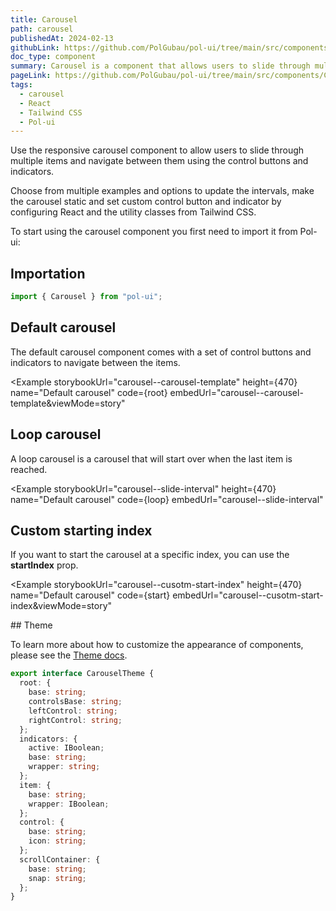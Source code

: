 ```yaml
---
title: Carousel
path: carousel
publishedAt: 2024-02-13
githubLink: https://github.com/PolGubau/pol-ui/tree/main/src/components/Carousel
doc_type: component
summary: Carousel is a component that allows users to slide through multiple items and navigate between them using the control buttons and indicators.
pageLink: https://github.com/PolGubau/pol-ui/tree/main/src/components/Carousel
tags:
  - carousel
  - React
  - Tailwind CSS
  - Pol-ui
---
```





Use the responsive carousel component to allow users to slide through multiple items and navigate between them using the control buttons and indicators.

Choose from multiple examples and options to update the intervals, make the carousel static and set custom control button and indicator by configuring React and the utility classes from Tailwind CSS.

To start using the carousel component you first need to import it from Pol-ui:

## Importation

```jsx
import { Carousel } from "pol-ui";
```

## Default carousel

The default carousel component comes with a set of control buttons and indicators to navigate between the items.

<Example
  storybookUrl="carousel--carousel-template"
  height={470}
  name="Default carousel"
  code={root}
  embedUrl="carousel--carousel-template&viewMode=story"
>
  <RootCode />
</Example>

## Loop carousel

A loop carousel is a carousel that will start over when the last item is reached.

<Example
  storybookUrl="carousel--slide-interval"
  height={470}
  name="Default carousel"
  code={loop}
  embedUrl="carousel--slide-interval"
>
  <LoopCode />
</Example>

## Custom starting index

If you want to start the carousel at a specific index, you can use the **startIndex** prop.

<Example
  storybookUrl="carousel--cusotm-start-index"
  height={470}
  name="Default carousel"
  code={start}
  embedUrl="carousel--cusotm-start-index&viewMode=story"
>
  <StartCode />
</Example>
## Theme

To learn more about how to customize the appearance of components, please see the [Theme docs](/docs/theme).

```ts
export interface CarouselTheme {
  root: {
    base: string;
    controlsBase: string;
    leftControl: string;
    rightControl: string;
  };
  indicators: {
    active: IBoolean;
    base: string;
    wrapper: string;
  };
  item: {
    base: string;
    wrapper: IBoolean;
  };
  control: {
    base: string;
    icon: string;
  };
  scrollContainer: {
    base: string;
    snap: string;
  };
}
```
